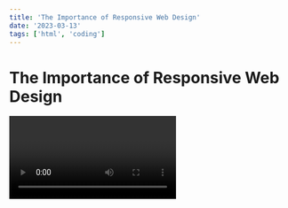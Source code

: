 ```yaml
---
title: 'The Importance of Responsive Web Design'
date: '2023-03-13'
tags: ['html', 'coding']
---
```


# The Importance of Responsive Web Design

<Video id="6h649f2fB9Q"/>

Responsive web design is a fundamental aspect of modern web development that ensures websites adapt to various screen sizes and devices. With the increasing use of smartphones and tablets, creating a responsive website has become essential for delivering an optimal user experience. Here's why responsive web design matters:

## 1. Enhanced User Experience

Responsive websites provide a consistent and user-friendly experience across different devices. Content, images, and navigation elements adjust seamlessly, ensuring readability and ease of use. Users can access information and interact with the site without the need for constant zooming or horizontal scrolling, resulting in higher engagement and satisfaction.

## 2. Improved SEO Performance

Search engines favor responsive websites, as they provide a better user experience. Google, for example, ranks mobile-friendly sites higher in search results. A responsive design eliminates the need for separate mobile and desktop versions, consolidating your SEO efforts and improving visibility across all devices.

## 3. Cost and Time Efficiency

Developing and maintaining a single responsive website is more cost-effective than creating multiple versions for different platforms. It reduces development time, as changes and updates only need to be implemented once. Additionally, responsive designs require fewer resources for maintenance and support.

## 4. Future-Proof Solution

As technology advances, new devices with varying screen sizes will continue to emerge. Responsive web design ensures your website remains compatible and functional across future devices. By adopting a flexible and adaptable approach, you can future-proof your online presence and stay ahead of the curve.

## 5. Increased Conversion Rates

A seamless user experience on all devices leads to higher conversion rates. When users can easily navigate and interact with your website, they are more likely to convert into customers or take desired actions, such as making a purchase, subscribing to a newsletter, or filling out a contact form.

In conclusion, responsive web design is crucial for creating websites that cater to the needs of modern users. By prioritizing responsiveness, you can provide an exceptional user experience, improve search engine visibility, reduce costs, future-proof your website, and ultimately drive better conversion rates.
